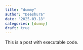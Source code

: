 ```yaml
---
title: "dummy"
author: "Deeshura"
date: "2025-03-18"
categories: [dummy]
draft: true
---
```


This is a post with executable code.
